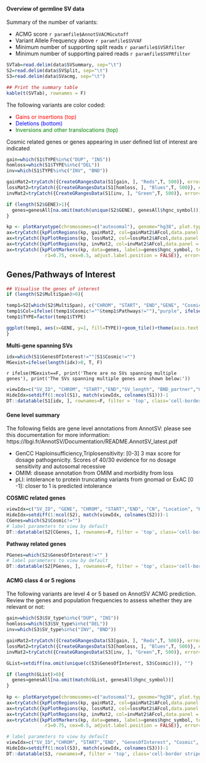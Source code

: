 
#### Overview of germline SV data

Summary of the number of variants:

* ACMG score `r paramfile$AnnotSVACMGcutoff`
* Variant Allele Frequency above `r paramfile$SVVAF`
* Minimum number of supporting split reads `r paramfile$SVSRfilter`
* Minimum number of supporting paired reads `r paramfile$SVPRfilter`

```r
SVTab=read.delim(data$SVSummary, sep="\t")
S2=read.delim(data$SVSplit, sep="\t")
S3=read.delim(data$SVacmg, sep="\t")

## Print the summary table
kable(t(SVTab), rownames = F)
```
The following variants are color coded:

* <span style="color: red;"> Gains or insertions (top) </span>
* <span style="color: blue;"> Deletions (bottom) </span>
* <span style="color: green;"> Inversions and other translocations (top) </span>

Cosmic related genes or genes appearing in user defined list of interest are indicated

```r

gain=which(S1$TYPE%in%c("DUP", "INS"))
homloss=which(S1$TYPE%in%c("DEL"))
inv=which(S1$TYPE%in%c("INV", "BND"))

gainMat2=tryCatch({CreateGRangesData(S1[gain, ], "Reds",T, 500)}, error=function(e){GRanges()})
lossMat2=tryCatch({CreateGRangesData(S1[homloss, ], "Blues",T, 500)}, error=function(e){ GRanges()})
invMat2=tryCatch({CreateGRangesData(S1[inv, ], "Green",T, 500)}, error=function(e){GRanges()})

if (length(S2$GENE)>1){
  genes=genesAll[na.omit(match(unique(S2$GENE), genesAll$hgnc_symbol))]
}

kp <- plotKaryotype(chromosomes=c("autosomal"), genome="hg38", plot.type=2)
ax=tryCatch({kpPlotRegions(kp, gainMat2, col=gainMat2$AFcol,data.panel = 1)}, error=function(e){NULL})
ax=tryCatch({kpPlotRegions(kp, lossMat2, col=lossMat2$AFcol,data.panel = 2)}, error=function(e){NULL})
ax=tryCatch({kpPlotRegions(kp, invMat2, col=invMat2$AFcol,data.panel = 3)}, error=function(e){NULL})
ax=tryCatch({kpPlotMarkers(kp, data=genes, labels=genes$hgnc_symbol, text.orientation = "horizontal",
              r1=0.75, cex=0.5, adjust.label.position = FALSE)}, error=function(e){NULL})
```
## Genes/Pathways of Interest

```r
## Visualise the genes of interest
if (length(S2$MultiSpan)>0){

temp1=S2[which(S2$MultiSpan), c("CHROM", "START", "END","GENE", "Cosmic", "Pathways","TYPE", "Location")]
temp1$Col=ifelse((temp1$Cosmic!=""&temp1$Pathways!=""),"purple", ifelse(temp1$Cosmic!="", "red", "blue") )
temp1$TYPE=factor(temp1$TYPE)

ggplot(temp1, aes(x=GENE, y=1, fill=TYPE))+geom_tile()+theme(axis.text.x = element_blank(), axis.ticks.x = element_blank())+scale_fill_manual(values = fillvals)+expand_limits(y = 0.25)+geom_text(aes(colour = Col, label = GENE), y = 0.35, angle=90)+scale_colour_manual(values = c("blue", "purple", "red"), guide = "none")
}
```

**Multi-gene spanning SVs**

```r
idx=which(S1$GenesOfInterest!=""|S1$Cosmic!="")
MGexist=ifelse(length(idx)>0, T, F)
```

`r ifelse(MGexist==F, print('There are no SVs spanning multiple genes'), print('The SVs spanning multiple genes are shown below:'))`

```r
viewIdx=c("SV_ID", "CHROM", "START","END","SV_length", "BND_partner","GenesOfInterest", "Cosmic", "OMIM_morbid","SplitReadVAF")
HideIdx=setdiff(1:ncol(S1), match(viewIdx, colnames(S1)))-1
DT::datatable(S1[idx, ], rownames=F, filter = 'top', class='cell-border stripe',extensions="Buttons", options=list(dom="Bfrtip",scoller = TRUE, pageLength = 5,  buttons=c(I('colvis'),'csv', 'excel'), columnDefs = list(list(visible=FALSE, targets=HideIdx))))

```

#### Gene level summary

The following fields are gene level annotations from AnnotSV: please see this documentation for more information: https://lbgi.fr/AnnotSV/Documentation/README.AnnotSV_latest.pdf

* GenCC Haploinsufficiency,Triplosensitivity: [0-3] 3 max score for dosage pathogenicity. Scores of 40/30 evidence for no dosage sensitivity and autosomal recessive
* OMIM: disease annotation from OMIM and morbidity from loss
* pLI: intolerance to protein truncating variants from gnomad or ExAC [0 -1]: closer to 1 is predicted intolerance


**COSMIC related genes**

```r
viewIdx=c("SV_ID", "GENE", "CHROM", "START","END", "CN", "Location", "Haploinsufficiency", "Triplosensitivity", "OMIM_morbid", "Pathways", "ACMG","Reg.Element.Genes", "Nearest.Splice.Site.bp", "TAD", "BenignSource", "PathogenicSource", "gnomad.pLI","SplitReadVAF", "MeanVAF", "Depth")
HideIdx=setdiff(1:ncol(S2), match(viewIdx, colnames(S2)))-1
CGenes=which(S2$Cosmic!="")
# label parameters to view by default
DT::datatable(S2[CGenes, ], rownames=F, filter = 'top', class='cell-border stripe',extensions="Buttons", options=list(dom="Bfrtip",scoller = TRUE, pageLength = 5,  buttons=c(I('colvis'),'csv', 'excel'), columnDefs = list(list(visible=FALSE, targets=HideIdx))))
```

**Pathway related genes**

```r
PGenes=which(S2$GenesOfInterest!="" )
# label parameters to view by default
DT::datatable(S2[PGenes, ], rownames=F, filter = 'top', class='cell-border stripe',extensions="Buttons", options=list(dom="Bfrtip",scoller = TRUE, pageLength = 5,  buttons=c(I('colvis'),'csv', 'excel'), columnDefs = list(list(visible=FALSE, targets=HideIdx))))
```


#### ACMG class 4 or 5 regions

The following variants are level 4 or 5 based on AnnotSV ACMG prediction. Review the genes and population frequencies to assess whether they are relevant or not:

```r
gain=which(S3$SV_type%in%c("DUP", "INS"))
homloss=which(S3$SV_type%in%c("DEL"))
inv=which(S3$SV_type%in%c("INV", "BND"))

gainMat2=tryCatch({CreateGRangesData(S3[gain, ], "Reds",T, 500)}, error=function(e){GRanges()})
lossMat2=tryCatch({CreateGRangesData(S3[homloss, ], "Blues",T, 500)}, error=function(e){ GRanges()})
invMat2=tryCatch({CreateGRangesData(S3[inv, ], "Green",T, 500)}, error=function(e){GRanges()})

GList=setdiff(na.omit(unique(c(S3$GenesOfInterest, S3$Cosmic))), "")

if (length(GList)>0){
  genes=genesAll[na.omit(match(GList, genesAll$hgnc_symbol))]
}
          
kp <- plotKaryotype(chromosomes=c("autosomal"), genome="hg38", plot.type=2)
ax=tryCatch({kpPlotRegions(kp, gainMat2, col=gainMat2$AFcol,data.panel = 1)}, error=function(e){NULL})
ax=tryCatch({kpPlotRegions(kp, lossMat2, col=lossMat2$AFcol,data.panel = 2)}, error=function(e){NULL})
ax=tryCatch({kpPlotRegions(kp, invMat2, col=invMat2$AFcol,data.panel = 3)}, error=function(e){NULL})
ax=tryCatch({kpPlotMarkers(kp, data=genes, labels=genes$hgnc_symbol, text.orientation = "horizontal",
              r1=0.75, cex=0.5, adjust.label.position = FALSE)}, error=function(e){NULL})

```

```r
# label parameters to view by default
viewIdx=c("SV_ID","CHROM", "START","END", "GenesOfInterest", "Cosmic", "Haploinsufficiency", "Triplosensitivity", "OMIM_morbid", "ACMG")
HideIdx=setdiff(1:ncol(S3), match(viewIdx, colnames(S3)))-1
DT::datatable(S3, rownames=F, filter = 'top', class='cell-border stripe',extensions="Buttons", options=list(dom="Bfrtip",scoller = TRUE, pageLength = 5,  buttons=c(I('colvis'),'csv', 'excel'), columnDefs = list(list(visible=FALSE, targets=HideIdx))))

```